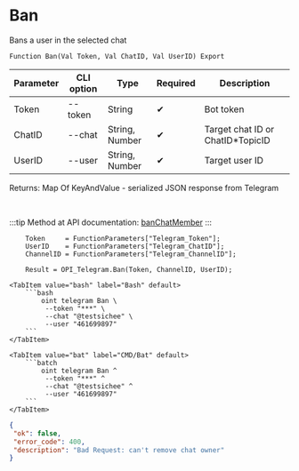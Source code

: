 ﻿---
sidebar_position: 1
description: Ban and other functions to work with Telegram in the Open Integration Package, a free open-source integration library for 1C:Enterprise 8, OneScript and CLI
keywords: [1C, 1С, 1С:Enterprise, 1С:Enterprise 8.3, API, Integration, Services, Exchange, OneScript, CLI, Telegram]
---


# Ban
 Bans a user in the selected chat



`Function Ban(Val Token, Val ChatID, Val UserID) Export`

  | Parameter | CLI option | Type | Required | Description |
  |-|-|-|-|-|
  | Token | --token | String | &#x2714; | Bot token |
  | ChatID | --chat | String, Number | &#x2714; | Target chat ID or ChatID*TopicID |
  | UserID | --user | String, Number | &#x2714; | Target user ID |

  
  Returns:  Map Of KeyAndValue - serialized JSON response from Telegram

<br/>

:::tip
Method at API documentation: [banChatMember](https://core.telegram.org/bots/api#banchatmember)
:::
<br/>



```bsl title="1C:Enterprise/OneScript code example"
    Token     = FunctionParameters["Telegram_Token"];
    UserID    = FunctionParameters["Telegram_ChatID"];
    ChannelID = FunctionParameters["Telegram_ChannelID"];

    Result = OPI_Telegram.Ban(Token, ChannelID, UserID);
```
 

 <Tabs>
  
    <TabItem value="bash" label="Bash" default>
        ```bash
            oint telegram Ban \
             --token "***" \
             --chat "@testsichee" \
             --user "461699897"
        ```
    </TabItem>
  
    <TabItem value="bat" label="CMD/Bat" default>
        ```batch
            oint telegram Ban ^
             --token "***" ^
             --chat "@testsichee" ^
             --user "461699897"
        ```
    </TabItem>
</Tabs>


```json title="Result"
{
 "ok": false,
 "error_code": 400,
 "description": "Bad Request: can't remove chat owner"
}
```
